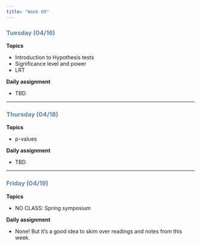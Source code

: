 ```yaml
---
title: "Week 09"
---
```


::: {style="color: #6284a2"}
### Tuesday (04/16)
:::

**Topics**

-   Introduction to Hypothesis tests
-   Significance level and power
-   LRT

**Daily assignment**

-   TBD

------------------------------------------------------------------------

::: {style="color: #6284a2"}
### Thursday (04/18)
:::

**Topics**

-   p-values

**Daily assignment**

-   TBD

------------------------------------------------------------------------

::: {style="color: #6284a2"}
### Friday (04/19)
:::

**Topics**

-   NO CLASS: Spring symposium

**Daily assignment**

-   None! But it's a good idea to skim over readings and notes from this week.
